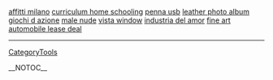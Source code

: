 <a href= http://affitti-milano.hom1.info >affitti milano</a>   <a href= http://curriculum-home-schooling.svx1.info >curriculum home schooling</a>   <a href= http://penna-usb.bomb9.info >penna usb</a>   <a href= http://leather-photo-album.bomb9.info >leather photo album</a>   <a href= http://giochi-d-azione.svx1.info >giochi d azione</a>   <a href= http://male-nude.hom3.info >male nude</a>   <a href= http://vista-window.hom3.info >vista window</a>   <a href= http://industria-del-amor.dom5.info >industria del amor</a>   <a href= http://fine-art.hom3.info >fine art</a>   <a href= http://automobile-lease-deal.dom5.info >automobile lease deal</a>
----
[[CategoryTools]]

__NOTOC__